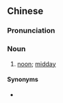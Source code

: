 {{also|午间}}
==Chinese==
{{zh-forms|s=午间}}

===Pronunciation===
{{zh-pron
|m=wǔjiān
|c=ng5 gaan1
|mn=qz:gó͘-kan/tw,xm,zz:ngó͘-kan
|cat=n
}}

===Noun===
{{zh-noun}}

# [[noon]]; [[midday]]

====Synonyms====
* {{zh-l|中午}}